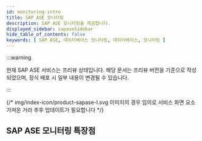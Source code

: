 ```yaml
---
id: monitoring-intro
title: SAP ASE 모니터링
description: SAP ASE 모니터링을 제공합니다.
displayed_sidebar: sapaseSidebar
hide_table_of_contents: false
keywords: [ SAP ASE, 데이터베이스 모니터링, 데이터베이스, 모니터링 ]
---
```


:::warning

현재 SAP ASE 서비스는 프리뷰 상태입니다.
해당 문서는 프리뷰 버전을 기준으로 작성되었으며, 정식 배포 시 일부 내용이 변경될 수 있습니다. 

:::

{/* img/index-icon/product-sapase-l.svg 이미지의 경우 임의로 서비스 화면 요소 가져온 거라 추후 업데이트가 필요합니다 */}


<Dbintroductiondesc /> 

<DBsupportNote />

## SAP ASE 모니터링 특장점

<CommonCont />


<Dbspecification />
